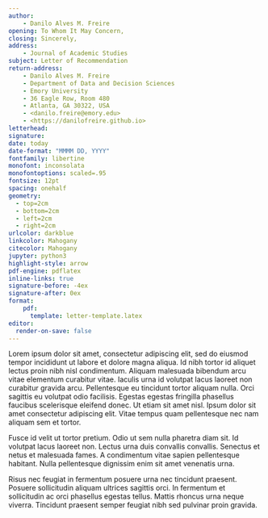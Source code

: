 ```yaml
---
author: 
    - Danilo Alves M. Freire 
opening: To Whom It May Concern,
closing: Sincerely,
address:
    - Journal of Academic Studies
subject: Letter of Recommendation
return-address: 
    - Danilo Alves M. Freire
    - Department of Data and Decision Sciences
    - Emory University
    - 36 Eagle Row, Room 480
    - Atlanta, GA 30322, USA
    - <danilo.freire@emory.edu>
    - <https://danilofreire.github.io>
letterhead: 
signature: 
date: today
date-format: "MMMM DD, YYYY"
fontfamily: libertine
monofont: inconsolata
monofontoptions: scaled=.95
fontsize: 12pt
spacing: onehalf
geometry: 
  - top=2cm
  - bottom=2cm
  - left=2cm
  - right=2cm
urlcolor: darkblue
linkcolor: Mahogany
citecolor: Mahogany
jupyter: python3
highlight-style: arrow
pdf-engine: pdflatex
inline-links: true
signature-before: -4ex
signature-after: 0ex
format: 
    pdf: 
      template: letter-template.latex
editor: 
  render-on-save: false
---
```


Lorem ipsum dolor sit amet, consectetur adipiscing elit, sed do eiusmod tempor incididunt ut labore et dolore magna aliqua. Id nibh tortor id aliquet lectus proin nibh nisl condimentum. Aliquam malesuada bibendum arcu vitae elementum curabitur vitae. Iaculis urna id volutpat lacus laoreet non curabitur gravida arcu. Pellentesque eu tincidunt tortor aliquam nulla. Orci sagittis eu volutpat odio facilisis. Egestas egestas fringilla phasellus faucibus scelerisque eleifend donec. Ut etiam sit amet nisl. Ipsum dolor sit amet consectetur adipiscing elit. Vitae tempus quam pellentesque nec nam aliquam sem et tortor.

Fusce id velit ut tortor pretium. Odio ut sem nulla pharetra diam sit. Id volutpat lacus laoreet non. Lectus urna duis convallis convallis. Senectus et netus et malesuada fames. A condimentum vitae sapien pellentesque habitant. Nulla pellentesque dignissim enim sit amet venenatis urna. 

Risus nec feugiat in fermentum posuere urna nec tincidunt praesent. Posuere sollicitudin aliquam ultrices sagittis orci. In fermentum et sollicitudin ac orci phasellus egestas tellus. Mattis rhoncus urna neque viverra. Tincidunt praesent semper feugiat nibh sed pulvinar proin gravida. 